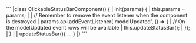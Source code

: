 <framework-specific-section frameworks="javascript">
```
|class ClickableStatusBarComponent() {
|  init(params) {
|    this.params = params;
|
|    // Remember to remove the event listener when the component is destroyed
|    params.api.addEventListener('modelUpdated', () => {
|        // On the modelUpdated event rows will be available
|        this.updateStatusBar();
|    });
|  }
|  
|   updateStatusBar(){ ... }
|}
```
</framework-specific-section>